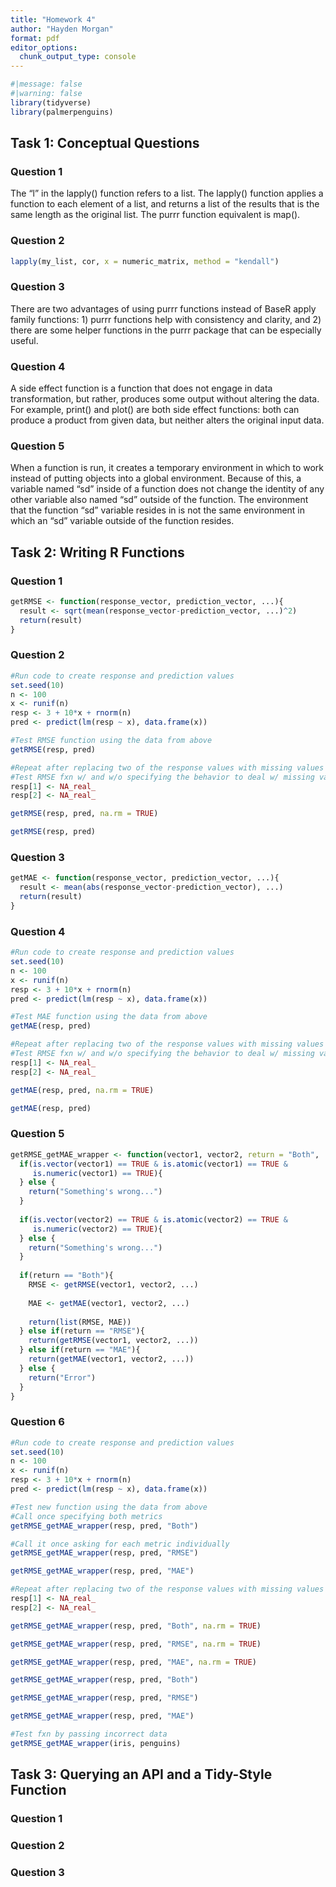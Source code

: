 ```yaml
---
title: "Homework 4"
author: "Hayden Morgan"
format: pdf
editor_options: 
  chunk_output_type: console
---
```


```r
#|message: false
#|warning: false 
library(tidyverse)
library(palmerpenguins)
```

## Task 1: Conceptual Questions

### Question 1
The "l" in the lapply() function refers to a list. The lapply() function applies a function to each element of a list, and returns a list of the results that is the same length as the original list. The purrr function equivalent is map().

### Question 2
```r
lapply(my_list, cor, x = numeric_matrix, method = "kendall")
```

### Question 3
There are two advantages of using purrr functions instead of BaseR apply family functions: 1) purrr functions help with consistency and clarity, and 2) there are some helper functions in the purrr package that can be especially useful. 

### Question 4
A side effect function is a function that does not engage in data transformation, but rather, produces some output without altering the data. For example, print() and plot() are both side effect functions: both can produce a product from given data, but neither alters the original input data.

### Question 5
When a function is run, it creates a temporary environment in which to work instead of putting objects into a global environment. Because of this, a variable named "sd" inside of a function does not change the identity of any other variable also named "sd" outside of the function. The environment that the function "sd" variable resides in is not the same environment in which an "sd" variable outside of the function resides.

## Task 2: Writing R Functions 

### Question 1
```r

getRMSE <- function(response_vector, prediction_vector, ...){
  result <- sqrt(mean(response_vector-prediction_vector, ...)^2)
  return(result)
}

```

### Question 2
```r

#Run code to create response and prediction values
set.seed(10)
n <- 100
x <- runif(n)
resp <- 3 + 10*x + rnorm(n)
pred <- predict(lm(resp ~ x), data.frame(x))

#Test RMSE function using the data from above
getRMSE(resp, pred)

#Repeat after replacing two of the response values with missing values 
#Test RMSE fxn w/ and w/o specifying the behavior to deal w/ missing vals 
resp[1] <- NA_real_
resp[2] <- NA_real_

getRMSE(resp, pred, na.rm = TRUE)

getRMSE(resp, pred)

```

### Question 3
```r

getMAE <- function(response_vector, prediction_vector, ...){
  result <- mean(abs(response_vector-prediction_vector), ...)
  return(result)
}

```

### Question 4
```r

#Run code to create response and prediction values
set.seed(10)
n <- 100
x <- runif(n)
resp <- 3 + 10*x + rnorm(n)
pred <- predict(lm(resp ~ x), data.frame(x))

#Test MAE function using the data from above
getMAE(resp, pred)

#Repeat after replacing two of the response values with missing values 
#Test RMSE fxn w/ and w/o specifying the behavior to deal w/ missing vals 
resp[1] <- NA_real_
resp[2] <- NA_real_

getMAE(resp, pred, na.rm = TRUE)

getMAE(resp, pred)

```

### Question 5
```r

getRMSE_getMAE_wrapper <- function(vector1, vector2, return = "Both", ...){
  if(is.vector(vector1) == TRUE & is.atomic(vector1) == TRUE &
     is.numeric(vector1) == TRUE){
  } else {
    return("Something's wrong...")
  }
  
  if(is.vector(vector2) == TRUE & is.atomic(vector2) == TRUE &
     is.numeric(vector2) == TRUE){
  } else {
    return("Something's wrong...")
  }
  
  if(return == "Both"){
    RMSE <- getRMSE(vector1, vector2, ...)
    
    MAE <- getMAE(vector1, vector2, ...)
    
    return(list(RMSE, MAE))
  } else if(return == "RMSE"){
    return(getRMSE(vector1, vector2, ...))
  } else if(return == "MAE"){
    return(getMAE(vector1, vector2, ...))
  } else {
    return("Error")
  }
}

```

### Question 6
```r

#Run code to create response and prediction values
set.seed(10)
n <- 100
x <- runif(n)
resp <- 3 + 10*x + rnorm(n)
pred <- predict(lm(resp ~ x), data.frame(x))

#Test new function using the data from above
#Call once specifying both metrics
getRMSE_getMAE_wrapper(resp, pred, "Both")

#Call it once asking for each metric individually
getRMSE_getMAE_wrapper(resp, pred, "RMSE")

getRMSE_getMAE_wrapper(resp, pred, "MAE")

#Repeat after replacing two of the response values with missing values 
resp[1] <- NA_real_
resp[2] <- NA_real_

getRMSE_getMAE_wrapper(resp, pred, "Both", na.rm = TRUE)

getRMSE_getMAE_wrapper(resp, pred, "RMSE", na.rm = TRUE)

getRMSE_getMAE_wrapper(resp, pred, "MAE", na.rm = TRUE)

getRMSE_getMAE_wrapper(resp, pred, "Both")

getRMSE_getMAE_wrapper(resp, pred, "RMSE")

getRMSE_getMAE_wrapper(resp, pred, "MAE")

#Test fxn by passing incorrect data
getRMSE_getMAE_wrapper(iris, penguins)

```

## Task 3: Querying an API and a Tidy-Style Function 

### Question 1

### Question 2

### Question 3
